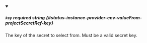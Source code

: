 
<details className="config-field" data-expandable="false" open>
<summary>

##### `key` <span className="config-field-required" data-required="true">required</span> <span className="config-field-type">string</span> <span className="config-field-default"></span> <span className="config-field-enum"></span> {#status-instance-provider-env-valueFrom-projectSecretRef-key}

The key of the secret to select from.  Must be a valid secret key.

</summary>



</details>
